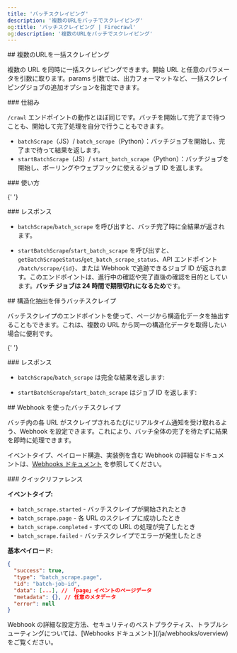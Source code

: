 ```yaml
---
title: 'バッチスクレイピング'
description: '複数のURLをバッチでスクレイピング'
og:title: 'バッチスクレイピング | Firecrawl'
og:description: '複数のURLをバッチでスクレイピング'
---
```



<div id='batch-scraping-multiple-urls'>## 複数のURLを一括スクレイピング</div>

複数の URL を同時に一括スクレイピングできます。開始 URL と任意のパラメータを引数に取ります。params 引数では、出力フォーマットなど、一括スクレイピングジョブの追加オプションを指定できます。

<div id='how-it-works'>### 仕組み</div>

`/crawl` エンドポイントの動作とほぼ同じです。バッチを開始して完了まで待つことも、開始して完了処理を自分で行うこともできます。

- `batchScrape`（JS）/ `batch_scrape`（Python）：バッチジョブを開始し、完了まで待って結果を返します。
- `startBatchScrape`（JS）/ `start_batch_scrape`（Python）：バッチジョブを開始し、ポーリングやウェブフックに使えるジョブ ID を返します。

<div id='usage'>### 使い方</div>

<CodeGroup>
  <BatchScrapePython />

{' '}
<BatchScrapeNode />

  <BatchScrapeCURL />
</CodeGroup>

<div id='response'>### レスポンス</div>

- `batchScrape`/`batch_scrape` を呼び出すと、バッチ完了時に全結果が返されます。

<BatchScrapeOutput />

- `startBatchScrape`/`start_batch_scrape` を呼び出すと、`getBatchScrapeStatus`/`get_batch_scrape_status`、API エンドポイント `/batch/scrape/{id}`、または Webhook で追跡できるジョブ ID が返されます。このエンドポイントは、進行中の確認や完了直後の確認を目的としています。**バッチ ジョブは 24 時間で期限切れになるため**です。

<BatchScrapeAsyncOutput />

<div id='batch-scrape-with-structured-extraction'>
  ## 構造化抽出を伴うバッチスクレイプ
</div>

バッチスクレイプのエンドポイントを使って、ページから構造化データを抽出することもできます。これは、複数の URL から同一の構造化データを取得したい場合に便利です。

<CodeGroup>
  <BatchScrapeExtractPython />

{' '}
<BatchScrapeExtractNode />

  <BatchScrapeExtractCURL />
</CodeGroup>

<div id='response'>### レスポンス</div>

- `batchScrape`/`batch_scrape` は完全な結果を返します:

<BatchScrapeExtractOutput />

- `startBatchScrape`/`start_batch_scrape` はジョブ ID を返します:

<BatchScrapeExtractAsyncOutput />

<div id='batch-scrape-with-webhooks'>## Webhook を使ったバッチスクレイプ</div>

バッチ内の各 URL がスクレイプされるたびにリアルタイム通知を受け取れるよう、Webhook を設定できます。これにより、バッチ全体の完了を待たずに結果を即時に処理できます。

<BatchScrapeWebhookCURL />

イベントタイプ、ペイロード構造、実装例を含む Webhook の詳細なドキュメントは、[Webhooks ドキュメント](/ja/webhooks/overview) を参照してください。

<div id='quick-reference'>### クイックリファレンス</div>

**イベントタイプ:**

- `batch_scrape.started` - バッチスクレイプが開始されたとき
- `batch_scrape.page` - 各 URL のスクレイプに成功したとき
- `batch_scrape.completed` - すべての URL の処理が完了したとき
- `batch_scrape.failed` - バッチスクレイプでエラーが発生したとき

**基本ペイロード:**

```json
{
  "success": true,
  "type": "batch_scrape.page",
  "id": "batch-job-id",
  "data": [...], // 「page」イベントのページデータ
  "metadata": {}, // 任意のメタデータ
  "error": null
}
```

<Note>
  Webhook
  の詳細な設定方法、セキュリティのベストプラクティス、トラブルシューティングについては、[Webhooks
  ドキュメント](/ja/webhooks/overview)をご覧ください。
</Note>
